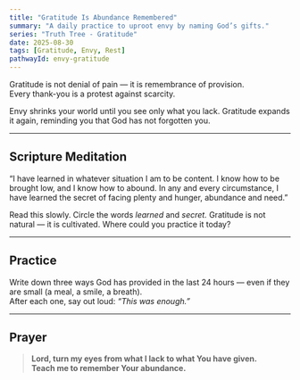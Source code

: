 ```yaml
---
title: "Gratitude Is Abundance Remembered"
summary: "A daily practice to uproot envy by naming God’s gifts."
series: "Truth Tree - Gratitude"
date: 2025-08-30
tags: [Gratitude, Envy, Rest]
pathwayId: envy-gratitude
---
```




Gratitude is not denial of pain — it is remembrance of provision.  
Every thank-you is a protest against scarcity.  

Envy shrinks your world until you see only what you lack. Gratitude expands it again, reminding you that God has not forgotten you.

---

## Scripture Meditation

<Scripture refText="Philippians 4:11–12">
  “I have learned in whatever situation I am to be content. I know how to be brought low, and I know how to abound. In any and every circumstance, I have learned the secret of facing plenty and hunger, abundance and need.”
</Scripture>

Read this slowly. Circle the words *learned* and *secret.* Gratitude is not natural — it is cultivated. Where could you practice it today?

---

## Practice

Write down three ways God has provided in the last 24 hours — even if they are small (a meal, a smile, a breath).  
After each one, say out loud: *“This was enough.”*

---

## Prayer

> **Lord, turn my eyes from what I lack to what You have given.  
> Teach me to remember Your abundance.**  